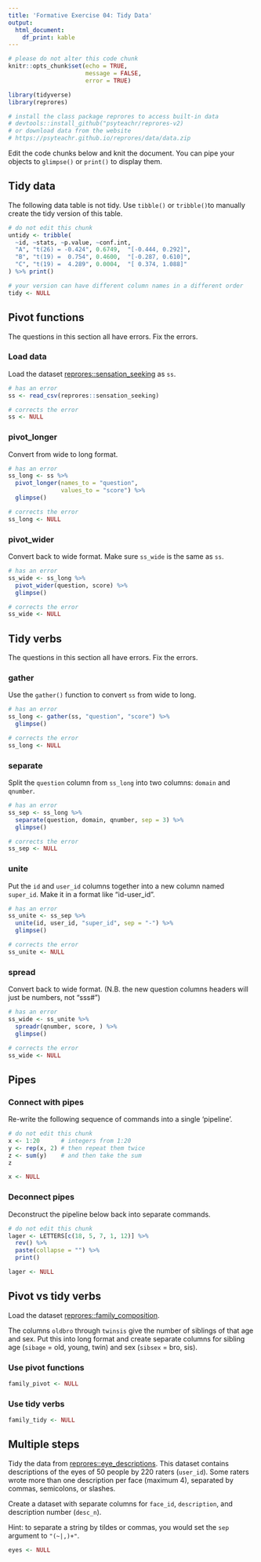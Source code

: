 ```yaml
---
title: 'Formative Exercise 04: Tidy Data'
output: 
  html_document:
    df_print: kable
---
```


```r
# please do not alter this code chunk
knitr::opts_chunk$set(echo = TRUE,
                      message = FALSE, 
                      error = TRUE)

library(tidyverse)
library(reprores)

# install the class package reprores to access built-in data
# devtools::install_github("psyteachr/reprores-v2)
# or download data from the website
# https://psyteachr.github.io/reprores/data/data.zip
```

Edit the code chunks below and knit the document. You can pipe your objects to `glimpse()` or `print()` to display them.

## Tidy data

The following data table is not tidy. Use `tibble()` or `tribble()`to manually create the tidy version of this table.

```r
# do not edit this chunk
untidy <- tribble(
  ~id, ~stats, ~p.value, ~conf.int,
  "A", "t(26) = -0.424", 0.6749,  "[-0.444, 0.292]",
  "B", "t(19) =  0.754", 0.4600,  "[-0.287, 0.610]",
  "C", "t(19) =  4.289", 0.0004,  "[ 0.374, 1.088]"
) %>% print()
```

```r
# your version can have different column names in a different order
tidy <- NULL
```


## Pivot functions

The questions in this section all have errors. Fix the errors.

### Load data

Load the dataset [reprores::sensation_seeking](https://psyteachr.github.io/reprores/data/sensation_seeking.csv) as `ss`.

```r
# has an error
ss <- read_csv(reprores::sensation_seeking)
```

```r
# corrects the error
ss <- NULL
```


### pivot_longer

Convert from wide to long format.

```r
# has an error
ss_long <- ss %>%
  pivot_longer(names_to = "question", 
               values_to = "score") %>%
  glimpse()
```

```r
# corrects the error
ss_long <- NULL
```


### pivot_wider

Convert back to wide format. Make sure `ss_wide` is the same as `ss`.

```r
# has an error
ss_wide <- ss_long %>%
  pivot_wider(question, score) %>%
  glimpse()
```

```r
# corrects the error
ss_wide <- NULL
```


## Tidy verbs

The questions in this section all have errors. Fix the errors.

### gather

Use the `gather()` function to convert `ss` from wide to long.

```r
# has an error
ss_long <- gather(ss, "question", "score") %>%
  glimpse()
```

```r
# corrects the error
ss_long <- NULL
```


### separate

Split the `question` column from `ss_long` into two columns: `domain` and `qnumber`.

```r
# has an error
ss_sep <- ss_long %>%
  separate(question, domain, qnumber, sep = 3) %>%
  glimpse()
```

```r
# corrects the error
ss_sep <- NULL
```


### unite

Put the `id` and `user_id` columns together into a new column named `super_id`. Make it in a format like "id-user_id".

```r
# has an error
ss_unite <- ss_sep %>%
  unite(id, user_id, "super_id", sep = "-") %>%
  glimpse()
```

```r
# corrects the error
ss_unite <- NULL
```


### spread

Convert back to wide format. (N.B. the new question columns headers will just be numbers, not "sss#")

```r
# has an error
ss_wide <- ss_unite %>%
  spreadr(qnumber, score, ) %>%
  glimpse()
```

```r
# corrects the error
ss_wide <- NULL
```


## Pipes

### Connect with pipes

Re-write the following sequence of commands into a single 'pipeline'.

```r
# do not edit this chunk
x <- 1:20      # integers from 1:20
y <- rep(x, 2) # then repeat them twice
z <- sum(y)    # and then take the sum
z
```

```r
x <- NULL
```


### Deconnect pipes

Deconstruct the pipeline below back into separate commands.

```r
# do not edit this chunk
lager <- LETTERS[c(18, 5, 7, 1, 12)] %>%
  rev() %>%
  paste(collapse = "") %>%
  print()
```

```r
lager <- NULL
```


## Pivot vs tidy verbs

Load the dataset [reprores::family_composition](https://psyteachr.github.io/reprores/data/family_composition.csv).

The columns `oldbro` through `twinsis` give the number of siblings of that age and sex. Put this into long format and create separate columns for sibling age (`sibage` = old, young, twin) and sex (`sibsex` = bro, sis).

### Use pivot functions

```r
family_pivot <- NULL
```


### Use tidy verbs

```r
family_tidy <- NULL
```


## Multiple steps

Tidy the data from [reprores::eye_descriptions](https://psyteachr.github.io/reprores/data/eye_descriptions.csv). This dataset contains descriptions of the eyes of 50 people by 220 raters (`user_id`). Some raters wrote more than one description per face (maximum 4), separated by commas, semicolons, or slashes. 

Create a dataset with separate columns for `face_id`, `description`, and description number (`desc_n`).

Hint: to separate a string by tildes or commas, you would set the `sep` argument to `"(~|,)+"`.

```r
eyes <- NULL
```



